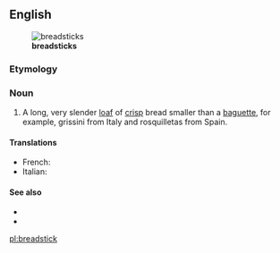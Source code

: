==English==
[[File:Grissini.jpg|thumb|'''breadsticks''']]

===Etymology===
{{compound|bread|stick}}

===Noun===
{{en-noun}}

# A long, very slender [[loaf]] of [[crisp]] bread smaller than a [[baguette]], for example, grissini from Italy and rosquilletas from Spain.

====Translations====
{{trans-top|slander loaf of crisp bread}}
* French: {{t+|fr|gressin|m}}
* Italian: {{t+|it|grissino|m}}
{{trans-mid}}
{{trans-bottom}}

====See also====
* {{pedia}}
* {{commonslite|Category:Grissini}}

[[pl:breadstick]]